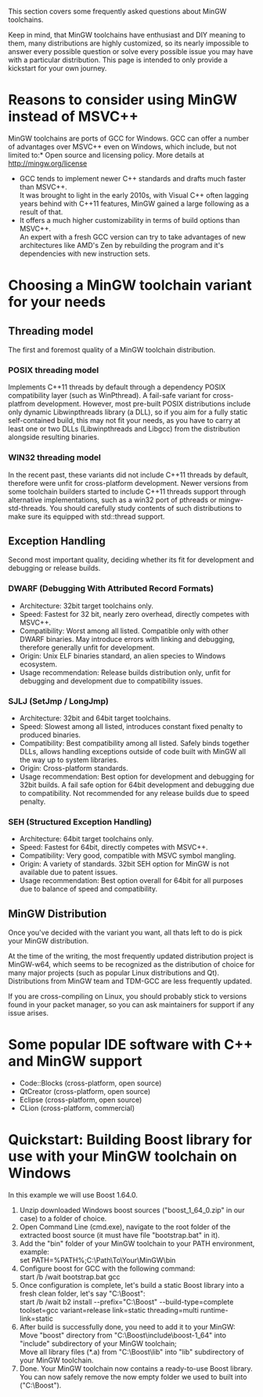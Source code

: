 This section covers some frequently asked questions about MinGW toolchains.

Keep in mind, that MinGW toolchains have enthusiast and DIY meaning to them, many distributions are highly customized, so its nearly impossible to answer every possible question or solve every possible issue you may have with a particular distribution. This page is intended to only provide a kickstart for your own journey.


= Reasons to consider using MinGW instead of MSVC++ =



MinGW toolchains are ports of GCC for Windows. GCC can offer a number of advantages over MSVC++ even on Windows, which include, but not limited to:* Open source and licensing policy. More details at http://mingw.org/license
* GCC tends to implement newer C++ standards and drafts much faster than MSVC++.<br/>It was brought to light in the early 2010s, with Visual C++ often lagging years behind with C++11 features, MinGW gained a large following as a result of that.
* It offers a much higher customizability in terms of build options than MSVC++.<br/>An expert with a fresh GCC version can try to take advantages of new architectures like AMD's Zen by rebuilding the program and it's dependencies with new instruction sets.







= Choosing a MinGW toolchain variant for your needs =



== Threading model ==

The first and foremost quality of a MinGW toolchain distribution.


=== POSIX threading model ===

Implements C++11 threads by default through a dependency POSIX compatibility layer (such as WinPthread). A fail-safe variant for cross-platfrom development. However, most pre-built POSIX distributions include only dynamic Libwinpthreads library (a DLL), so if you aim for a fully static self-contained build, this may not fit your needs, as you have to carry at least one or two DLLs (Libwinpthreads and Libgcc) from the distribution alongside resulting binaries.


=== WIN32 threading model ===

In the recent past, these variants did not include C++11 threads by default, therefore were unfit for cross-platform development. Newer versions from some toolchain builders started to include C++11 threads support through alternative implementations, such as a win32 port of pthreads or mingw-std-threads. You should carefully study contents of such distributions to make sure its equipped with std::thread support.




== Exception Handling ==

Second most important quality, deciding whether its fit for development and debugging or release builds.


=== DWARF (Debugging With Attributed Record Formats) ===

* Architecture: 32bit target toolchains only.
* Speed: Fastest for 32 bit, nearly zero overhead, directly competes with MSVC++.
* Compatibility: Worst among all listed. Compatible only with other DWARF binaries. May introduce errors with linking and debugging, therefore generally unfit for development.
* Origin: Unix ELF binaries standard, an alien species to Windows ecosystem.
* Usage recommendation: Release builds distribution only, unfit for debugging and development due to compatibility issues.





=== SJLJ (SetJmp / LongJmp) ===

* Architecture: 32bit and 64bit target toolchains.
* Speed: Slowest among all listed, introduces constant fixed penalty to produced binaries.
* Compatibility: Best compatibility among all listed. Safely binds together DLLs, allows handling exceptions outside of code built with MinGW all the way up to system libraries.
* Origin: Cross-platform standards.
* Usage recommendation: Best option for development and debugging for 32bit builds. A fail safe option for 64bit development and debugging due to compatibility. Not recommended for any release builds due to speed penalty.





=== SEH (Structured Exception Handling) ===

* Architecture: 64bit target toolchains only.
* Speed: Fastest for 64bit, directly competes with MSVC++.
* Compatibility: Very good, compatible with MSVC symbol mangling.
* Origin: A variety of standards. 32bit SEH option for MinGW is not available due to patent issues.
* Usage recommendation: Best option overall for 64bit for all purposes due to balance of speed and compatibility.







== MinGW Distribution ==

Once you've decided with the variant you want, all thats left to do is pick your MinGW distribution.

At the time of the writing, the most frequently updated distribution project is MinGW-w64, which seems to be recognized as the distribution of choice for many major projects (such as popular Linux distributions and Qt). Distributions from MinGW team and TDM-GCC are less frequently updated.

If you are cross-compiling on Linux, you should probably stick to versions found in your packet manager, so you can ask maintainers for support if any issue arises.


= Some popular IDE software with C++ and MinGW support =

* Code::Blocks (cross-platform, open source)
* QtCreator (cross-platform, open source)
* Eclipse (cross-platform, open source)
* CLion (cross-platform, commercial)





= Quickstart: Building Boost library for use with your MinGW toolchain on Windows =



In this example we will use Boost 1.64.0.


# Unzip downloaded Windows boost sources ("boost_1_64_0.zip" in our case) to a folder of choice.
# Open Command Line (cmd.exe), navigate to the root folder of the extracted boost source (it must have file "bootstrap.bat" in it).
# Add the "bin" folder of your MinGW toolchain to your PATH environment, example:<br/>set PATH=%PATH%;C:\Path\To\Your\MinGW\bin
# Configure boost for GCC with the following command:<br/>start /b /wait bootstrap.bat gcc
# Once configuration is complete, let's build a static Boost library into a fresh clean folder, let's say "C:\Boost":<br/>start /b /wait b2 install --prefix="C:\Boost" --build-type=complete toolset=gcc variant=release link=static threading=multi runtime-link=static
# After build is successfully done, you need to add it to your MinGW:<br/>Move "boost" directory from "C:\Boost\include\boost-1_64" into "include" subdirectory of your MinGW toolchain;<br/>Move all library files (*.a) from "C:\Boost\lib" into "lib" subdirectory of your MinGW toolchain.
# Done. Your MinGW toolchain now contains a ready-to-use Boost library. You can now safely remove the now empty folder we used to built into ("C:\Boost").





















